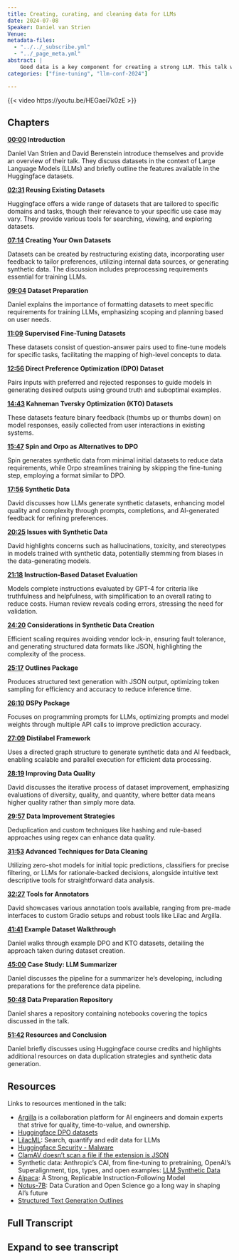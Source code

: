 ```yaml
---
title: Creating, curating, and cleaning data for LLMs
date: 2024-07-08
Speaker: Daniel van Strien
Venue: 
metadata-files: 
  - "../../_subscribe.yml"
  - "../_page_meta.yml"
abstract: |
    Good data is a key component for creating a strong LLM. This talk will outline approaches to getting the best data for training your LLMs. The talk will cover: 1. How to find existing datasets to build on top of 2. Approaches to creating synthetic data 3. Practical techniques and tools for exploring, deduplicating, and filtering datasets to enhance their quality. We will deliver this talk with friends from Argilla.
categories: ["fine-tuning", "llm-conf-2024"]

---
```


{{< video https://youtu.be/HEGaei7k0zE >}}


## Chapters

**[00:00](https://www.youtube.com/watch?v=HEGaei7k0zE&t=0s) Introduction**

Daniel Van Strien and David Berenstein introduce themselves and provide an overview of their talk. They discuss datasets in the context of Large Language Models (LLMs) and briefly outline the features available in the Huggingface datasets.

**[02:31](https://www.youtube.com/watch?v=HEGaei7k0zE&t=151s) Reusing Existing Datasets**

Huggingface offers a wide range of datasets that are tailored to specific domains and tasks, though their relevance to your specific use case may vary. They provide various tools for searching, viewing, and exploring datasets.

**[07:14](https://www.youtube.com/watch?v=HEGaei7k0zE&t=434s) Creating Your Own Datasets**

Datasets can be created by restructuring existing data, incorporating user feedback to tailor preferences, utilizing internal data sources, or generating synthetic data. The discussion includes preprocessing requirements essential for training LLMs.

**[09:04](https://www.youtube.com/watch?v=HEGaei7k0zE&t=544s) Dataset Preparation**

Daniel explains the importance of formatting datasets to meet specific requirements for training LLMs, emphasizing scoping and planning based on user needs.

**[11:09](https://www.youtube.com/watch?v=HEGaei7k0zE&t=669s) Supervised Fine-Tuning Datasets**

These datasets consist of question-answer pairs used to fine-tune models for specific tasks, facilitating the mapping of high-level concepts to data.

**[12:56](https://www.youtube.com/watch?v=HEGaei7k0zE&t=776s) Direct Preference Optimization (DPO) Dataset**

Pairs inputs with preferred and rejected responses to guide models in generating desired outputs using ground truth and suboptimal examples.

**[14:43](https://www.youtube.com/watch?v=HEGaei7k0zE&t=883s) Kahneman Tversky Optimization (KTO) Datasets**

These datasets feature binary feedback (thumbs up or thumbs down) on model responses, easily collected from user interactions in existing systems.

**[15:47](https://www.youtube.com/watch?v=HEGaei7k0zE&t=947s) Spin and Orpo as Alternatives to DPO**

Spin generates synthetic data from minimal initial datasets to reduce data requirements, while Orpo streamlines training by skipping the fine-tuning step, employing a format similar to DPO.

**[17:56](https://www.youtube.com/watch?v=HEGaei7k0zE&t=1076s) Synthetic Data**

David discusses how LLMs generate synthetic datasets, enhancing model quality and complexity through prompts, completions, and AI-generated feedback for refining preferences.

**[20:25](https://www.youtube.com/watch?v=HEGaei7k0zE&t=1225s) Issues with Synthetic Data**

David highlights concerns such as hallucinations, toxicity, and stereotypes in models trained with synthetic data, potentially stemming from biases in the data-generating models.

**[21:18](https://www.youtube.com/watch?v=HEGaei7k0zE&t=1278s) Instruction-Based Dataset Evaluation**

Models complete instructions evaluated by GPT-4 for criteria like truthfulness and helpfulness, with simplification to an overall rating to reduce costs. Human review reveals coding errors, stressing the need for validation.

**[24:20](https://www.youtube.com/watch?v=HEGaei7k0zE&t=1460s) Considerations in Synthetic Data Creation**

Efficient scaling requires avoiding vendor lock-in, ensuring fault tolerance, and generating structured data formats like JSON, highlighting the complexity of the process.

**[25:17](https://www.youtube.com/watch?v=HEGaei7k0zE&t=1517s) Outlines Package**

Produces structured text generation with JSON output, optimizing token sampling for efficiency and accuracy to reduce inference time.

**[26:10](https://www.youtube.com/watch?v=HEGaei7k0zE&t=1570s) DSPy Package**

Focuses on programming prompts for LLMs, optimizing prompts and model weights through multiple API calls to improve prediction accuracy.

**[27:09](https://www.youtube.com/watch?v=HEGaei7k0zE&t=1629s) Distilabel Framework**

Uses a directed graph structure to generate synthetic data and AI feedback, enabling scalable and parallel execution for efficient data processing.

**[28:19](https://www.youtube.com/watch?v=HEGaei7k0zE&t=1699s) Improving Data Quality**

David discusses the iterative process of dataset improvement, emphasizing evaluations of diversity, quality, and quantity, where better data means higher quality rather than simply more data.

**[29:57](https://www.youtube.com/watch?v=HEGaei7k0zE&t=1797s) Data Improvement Strategies**

Deduplication and custom techniques like hashing and rule-based approaches using regex can enhance data quality.

**[31:53](https://www.youtube.com/watch?v=HEGaei7k0zE&t=1913s) Advanced Techniques for Data Cleaning**

Utilizing zero-shot models for initial topic predictions, classifiers for precise filtering, or LLMs for rationale-backed decisions, alongside intuitive text descriptive tools for straightforward data analysis.

**[32:27](https://www.youtube.com/watch?v=HEGaei7k0zE&t=1947s) Tools for Annotators**

David showcases various annotation tools available, ranging from pre-made interfaces to custom Gradio setups and robust tools like Lilac and Argilla.

**[41:41](https://www.youtube.com/watch?v=HEGaei7k0zE&t=2501s) Example Dataset Walkthrough**

Daniel walks through example DPO and KTO datasets, detailing the approach taken during dataset creation.

**[45:00](https://www.youtube.com/watch?v=HEGaei7k0zE&t=2700s) Case Study: LLM Summarizer**

Daniel discusses the pipeline for a summarizer he's developing, including preparations for the preference data pipeline.

**[50:48](https://www.youtube.com/watch?v=HEGaei7k0zE&t=3048s) Data Preparation Repository**

Daniel shares a repository containing notebooks covering the topics discussed in the talk.

**[51:42](https://www.youtube.com/watch?v=HEGaei7k0zE&t=3102s) Resources and Conclusion**

Daniel briefly discusses using Huggingface course credits and highlights additional resources on data duplication strategies and synthetic data generation.

## Resources

Links to resources mentioned in the talk:

- [Argilla](https://argilla.io/) is a collaboration platform for AI engineers and domain experts that strive for quality, time-to-value, and ownership.
- [Huggingface DPO datasets](https://huggingface.co/datasets/?other=dpo)
- [LilacML](https://www.lilacml.com/): Search, quantify and edit data for LLMs
- [Huggingface Security - Malware](https://huggingface.co/docs/hub/en/security-malware)
- [ClamAV doesn't scan a file if the extension is JSON](https://askubuntu.com/questions/1470715/clamav-doesnt-scan-a-file-if-the-extension-is-json)
- Synthetic data: Anthropic’s CAI, from fine-tuning to pretraining, OpenAI’s Superalignment, tips, types, and open examples: [LLM Synthetic Data](https://www.interconnects.ai/p/llm-synthetic-data)
- [Alpaca](https://crfm.stanford.edu/2023/03/13/alpaca.html): A Strong, Replicable Instruction-Following Model
- [Notus-7B](https://argilla.io/blog/notus7b/): Data Curation and Open Science go a long way in shaping AI's future
- [Structured Text Generation Outlines](https://github.com/outlines-dev/outlines)


## Full Transcript
:::{.callout-tip collapse="true"}
## Expand to see transcript

:::
